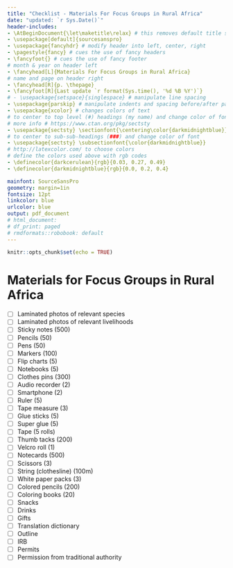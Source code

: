 ```yaml
---
title: "Checklist - Materials For Focus Groups in Rural Africa"
date: "updated: `r Sys.Date()`"
header-includes:
- \AtBeginDocument{\let\maketitle\relax} # this removes default title section
- \usepackage[default]{sourcesanspro}
- \usepackage{fancyhdr} # modify header into left, center, right
- \pagestyle{fancy} # cues the use of fancy headers
- \fancyfoot{} # cues the use of fancy footer
# month & year on header left
- \fancyhead[L]{Materials For Focus Groups in Rural Africa} 
# name and page on header right
- \fancyhead[R]{p. \thepage} 
- \fancyfoot[R]{Last update `r format(Sys.time(), '%d %B %Y')`}
# - \usepackage{setspace}{singlespace} # manipulate line spacing 
- \usepackage{parskip} # manipulate indents and spacing before/after paragra phs 
- \usepackage{xcolor} # changes colors of text
# to center to top level (#) headings (my name) and change color of font
# more info # https://www.ctan.org/pkg/sectsty
- \usepackage{sectsty} \sectionfont{\centering\color{darkmidnightblue}}
# to center to sub-sub-headings (###) and change color of font
- \usepackage{sectsty} \subsectionfont{\color{darkmidnightblue}}
# http://latexcolor.com/ to choose colors
# define the colors used above with rgb codes
- \definecolor{darkcerulean}{rgb}{0.03, 0.27, 0.49}
- \definecolor{darkmidnightblue}{rgb}{0.0, 0.2, 0.4}

mainfont: SourceSansPro
geometry: margin=1in
fontsize: 12pt
linkcolor: blue
urlcolor: blue
output: pdf_document
# html_document:
# df_print: paged
# rmdformats::robobook: default
---
```



```r
knitr::opts_chunk$set(echo = TRUE)
```
<!-- - [ ] Item -->
<!-- - [x] Item -->

<!-- https://www.sciencedirect.com/topics/medicine-and-dentistry/first-aid-kit -->

# Materials for Focus Groups in Rural Africa

- [ ] Laminated photos of relevant species
- [ ] Laminated photos of relevant livelihoods
- [ ] Sticky notes (500)
- [ ] Pencils (50)
- [ ] Pens (50)
- [ ] Markers (100)
- [ ] Flip charts (5)
- [ ] Notebooks (5)
- [ ] Clothes pins (300)
- [ ] Audio recorder (2)
- [ ] Smartphone (2)
- [ ] Ruler (5)
- [ ] Tape measure (3)
- [ ] Glue sticks (5)
- [ ] Super glue (5)
- [ ] Tape (5 rolls)
- [ ] Thumb tacks (200)
- [ ] Velcro roll (1)
- [ ] Notecards (500)
- [ ] Scissors (3)
- [ ] String (clothesline) (100m)
- [ ] White paper packs (3)
- [ ] Colored pencils (200)
- [ ] Coloring books (20)
- [ ] Snacks
- [ ] Drinks
- [ ] Gifts
- [ ] Translation dictionary
- [ ] Outline
- [ ] IRB
- [ ] Permits
- [ ] Permission from traditional authority

